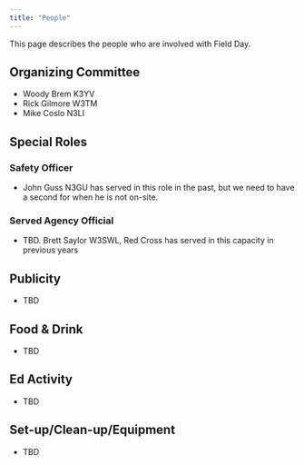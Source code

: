 ```yaml
---
title: "People"
---
```


This page describes the people who are involved with Field Day.

## Organizing Committee

- Woody Brem K3YV
- Rick Gilmore W3TM
- Mike Coslo N3LI

## Special Roles

### Safety Officer

- John Guss N3GU has served in this role in the past, but we need to have a second for when he is not on-site.

### Served Agency Official

- TBD. Brett Saylor W3SWL, Red Cross has served in this capacity in previous years

<!-- ## Field/Portable/Info table {#field-comm} -->

<!-- - Dan Muthler K9SDW -->
<!-- - Eric Prescott W3EDP -->
<!-- - Brad Flubacher KC3BHI -->
<!-- - Rick Gilmore W3TM -->
<!-- - Gene Moore KM4AJ -->

## Publicity {#pub-comm}

- TBD

## Food & Drink {#food-comm}

- TBD

## Ed Activity {#ed-comm}

- TBD

## Set-up/Clean-up/Equipment {#set-up-comm}

- TBD